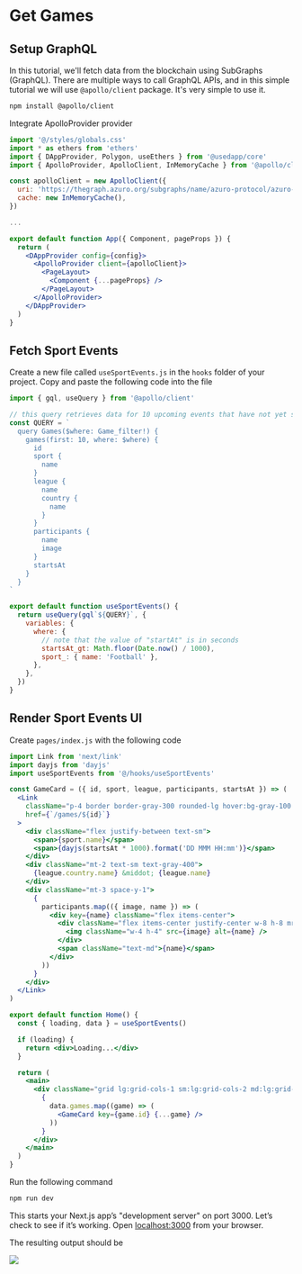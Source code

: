 
# Get Games

## Setup GraphQL

In this tutorial, we'll fetch data from the blockchain using SubGraphs (GraphQL). There are multiple ways to call GraphQL APIs,
and in this simple tutorial we will use `@apollo/client` package. It's very simple to use it.

```bash copy
npm install @apollo/client
```

Integrate ApolloProvider provider

```jsx {4-9, 16-20} filename="pages/_app.js"
import '@/styles/globals.css'
import * as ethers from 'ethers'
import { DAppProvider, Polygon, useEthers } from '@usedapp/core'
import { ApolloProvider, ApolloClient, InMemoryCache } from '@apollo/client'

const apolloClient = new ApolloClient({
  uri: 'https://thegraph.azuro.org/subgraphs/name/azuro-protocol/azuro-api-polygon',
  cache: new InMemoryCache(),
})

...

export default function App({ Component, pageProps }) {
  return (
    <DAppProvider config={config}>
      <ApolloProvider client={apolloClient}>
        <PageLayout>
          <Component {...pageProps} />
        </PageLayout>
      </ApolloProvider>
    </DAppProvider>
  )
}
```

## Fetch Sport Events

Create a new file called `useSportEvents.js` in the `hooks` folder of your project. Copy and paste the following
code into the file

```jsx copy filename="hooks/useSportEvents.js"
import { gql, useQuery } from '@apollo/client'

// this query retrieves data for 10 upcoming events that have not yet started
const QUERY = `
  query Games($where: Game_filter!) {
    games(first: 10, where: $where) {
      id
      sport {
        name
      }
      league {
        name
        country {
          name
        }
      }
      participants {
        name
        image
      }
      startsAt
    }
  }
`

export default function useSportEvents() {
  return useQuery(gql`${QUERY}`, {
    variables: {
      where: {
        // note that the value of "startAt" is in seconds
        startsAt_gt: Math.floor(Date.now() / 1000),
        sport_: { name: 'Football' },
      },
    },
  })
}
```

## Render Sport Events UI

Create `pages/index.js` with the following code

```jsx copy filename="pages/index.js"
import Link from 'next/link'
import dayjs from 'dayjs'
import useSportEvents from '@/hooks/useSportEvents'

const GameCard = ({ id, sport, league, participants, startsAt }) => (
  <Link
    className="p-4 border border-gray-300 rounded-lg hover:bg-gray-100 transition"
    href={`/games/${id}`}
  >
    <div className="flex justify-between text-sm">
      <span>{sport.name}</span>
      <span>{dayjs(startsAt * 1000).format('DD MMM HH:mm')}</span>
    </div>
    <div className="mt-2 text-sm text-gray-400">
      {league.country.name} &middot; {league.name}
    </div>
    <div className="mt-3 space-y-1">
      {
        participants.map(({ image, name }) => (
          <div key={name} className="flex items-center">
            <div className="flex items-center justify-center w-8 h-8 mr-2 border border-gray-300 rounded-full">
              <img className="w-4 h-4" src={image} alt={name} />
            </div>
            <span className="text-md">{name}</span>
          </div>
        ))
      }
    </div>
  </Link>
)

export default function Home() {
  const { loading, data } = useSportEvents()

  if (loading) {
    return <div>Loading...</div>
  }

  return (
    <main>
      <div className="grid lg:grid-cols-1 sm:lg:grid-cols-2 md:lg:grid-cols-3 lg:lg:grid-cols-4 gap-2">
        {
          data.games.map((game) => (
            <GameCard key={game.id} {...game} />
          ))
        }
      </div>
    </main>
  )
}
```

Run the following command

```bash
npm run dev
```

This starts your Next.js app’s "development server" on port 3000. Let’s check to see if it’s working.
Open [localhost:3000](http://localhost:3000) from your browser.

The resulting output should be

<Image src="/images/sections/sport-events.png" width={2548} height={1346} />
